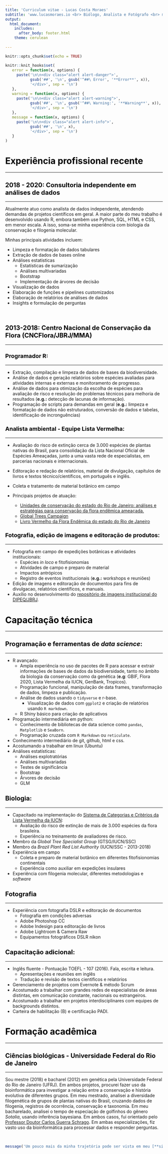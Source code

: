 ```yaml
---
title: 'Curriculum vitae - Lucas Costa Moraes'
subtitle: 'www.lucasmoraes.io <br> Biólogo, Analista e Fotógrafo <br> moraessaur@gmail.com <br>'
output: 
  html_document:
    includes:
      after_body: footer.html
    theme: cerulean
  
---
```


<style type="text/css">
body{ /* Normal  */
      text-align: justify
      font-size: 25px;
  }
td {  /* Table  */
  font-size: 8px;
}
h1.title {
  text-align: center;
  font-size: 30px;
  color: #636363;
}

h3.subtitle {
  font-size: 16px;
  text-align: center;
  color: #bfbfbf;
  text-decoration: none;
  pointer-events: none;
}
h1 { /* Header 1 */
  font-size: 28px;
  color: Black;
}
h2 { /* Header 2 */
  font-size: 20px;
  color: Black;
}
h3 { /* Header 3 */
  font-size: 18px;
  color: Black;
}
code.r{ /* Code block */
    font-size: 12px;
}
pre { /* Code block - determines code spacing between lines */
    font-size: 14px;
}
</style>

```r
knitr::opts_chunk$set(echo = TRUE)

knitr::knit_hooks$set(
   error = function(x, options) {
     paste('\n\n<div class="alert alert-danger">',
           gsub('##', '\n', gsub('^##\ Error', '**Error**', x)),
           '</div>', sep = '\n')
   },
   warning = function(x, options) {
     paste('\n\n<div class="alert alert-warning">',
           gsub('##', '\n', gsub('^##\ Warning:', '**Warning**', x)),
           '</div>', sep = '\n')
   },
   message = function(x, options) {
     paste('\n\n<div class="alert alert-info">',
           gsub('##', '\n', x),
           '</div>', sep = '\n')
   }
)
```


# **Experiência profissional recente**
***

## **2018 - 2020: Consultoria independente em análises de dados**
***

Atualmente atuo como analista de dados independente, atendendo demandas de projetos científicos em geral. A maior parte do meu trabalho é desenvolvido usando R, embora também use Python, SQL, HTML e CSS, em menor escala. A isso, soma-se minha experiência com biologia da conservação e filogenia molecular.

Minhas principais atividades incluem:

* Limpeza e formatação de dados tabulares
* Extração de dados de bases online
* Análises estatisticas
  + Estatísticas de sumarização
  + Análises multivariadas
  + Bootstrap
  + Implementação de árvores de decisão 
* Visualização de dados
* Elaboração de funções e pipelines customizados
* Elaboração de relatórios de análises de dados
* Insights e formulação de perguntas



<br>

##  **2013-2018: Centro Nacional de Conservação da Flora (CNCFlora/JBRJ/MMA)**
***

### **Programador R:**
***

* Extração, compilação e limpeza de dados de bases da biodiversidade.
* Análise de dados e geração relatórios sobre espécies avaliadas para atividades internas e externas e monitoramento de progresso.
* Análise de dados  para otimização da escolha de espécies para avaliação de risco e resolução de problemas técnicos para melhoria de resultados (**e.g.:** detecção de lacunas de informação).
* Programação de scripts para demandas em geral (**e.g.:** limpeza e formatação de dados não estruturados, conversão de dados e tabelas, identificação de incronguências)


### **Analista ambiental - Equipe Lista Vermelha:**
***

* Avaliação do risco de extinção cerca de 3.000 espécies de plantas nativas do Brasil, para consolidação da Lista Nacional Oficial de Espécies Ameaçadas, junto a uma vasta rede de especialistas, em parcerias nacionais e internacionais. 

* Editoração e redação de relatórios, material de divulgação, capítulos de livros e textos técnico/científicos, em português e inglês.

* Coleta e tratamento de material botânico em campo

* Principais projetos de atuação:
  + [Unidades de conservação do estado do Rio de Janeiro: análises e estratégias para conservação da flora endêmica ameaçada.](http://fmarj.org/projetos/documentos/unidades-de-conservacao-do-estado-do-rio-de-janeiro-analises-e-estrategias-para-conservacao-da-flora-endemica-ameacada)
  + [Global Trees Campaign](https://globaltrees.org/)
  + [Livro Vermelho da Flora Endêmica do estado do Rio de Janeiro](http://dspace.jbrj.gov.br/jspui/handle/doc/92)
<br> 

### **Fotografia, edição de imagens e editoração de produtos:**
***

* Fotografia em campo de expedições botânicas e atividades institucionais:
  + Espécies *in loco* e fitofisionomias
  + Atividades de campo e preparo de material
  + Impactos antrópicos
  + Registro de eventos institucionais (**e.g.:** workshops e reuniões)
* Edição de imagens e editoração de documentos para fins de divulgacao, relatórios científicos, e manuais.
* Auxílio no desenvolvimento do [repositório de imagens institucional do DIPEQ/JBRJ](http://dados.jbrj.gov.br/imagens/pages/user_request.php).


# **Capacitação técnica**
***

## Programação e ferramentas de *data science*:
***

* R avançado:
  + Ampla experiência no uso de pacotes de R para acessar e extrair informações de bases de dados da biodiversidade, tanto no âmbito da biologia da conservação como da genética (**e.g**: GBIF, Flora 2020, Lista Vermelha da IUCN, GenBank, Tropicos).
  + Programação funcional, manipulação de data frames, transformação de dados, limpeza e publicação.
  + Análise de dados usando o `tidyverse` e r-base.
    + Visualização de dados com `ggplot2` e criação de relatórios usando `R markdown`.
  + R Shiny básico para criação de aplicativos
* Programação intermediária em python:
  + Conhecimento de bibliotecas de data science como `pandas`, `Matplotlib` e `SeaBorn`.
  + Programação cruzada com `R Markdown` ou `reticulate`.
* Conhecimento intermediário de git, github, html e css.
* Acostumando a trabalhar em linux (Ubuntu)
* Análises estatísticas:
  + Análises explotratórias
  + Análises multivariadas
  + Testes de significância
  + Bootstrap
  + Árvores de decisão
  + GLM


## Biologia:
***


* Capacitado na implementação do [Sistema de Categorias e Critérios da Lista Vermelha da IUCN](https://www.iucnredlist.org/resources/categories-and-criteria):
  + Avaliação do risco de extinção de mais de 3.000 espécies da flora brasileira.
  + Experiência no treinamento de avaliadores de risco.
* Membro da *Global Tree Specialist Group* (GTSG/IUCN/SSC)
* Membro da *Brazil Plant Red List Authority* (IUCN/SSC - 2013-2018)
* Experiência em campo
  + Coleta e preparo de material botânico em diferentes fitofisionomias continentais
  + Experiência como auxiliar em expedições insulares
* Experiência com filogenia molecular, diferentes metodologias e *software*
<br>  


## Fotografia
***

* Experiência com fotografia DSLR e editoração de documentos
  + Fotografia em condições adversas
  + Adobe Photoshop CC
  + Adobe Indesign para editoração de livros
  + Adobe Lightroom & Camera Raw
  + Equipamentos fotográficos DSLR nikon


## Capacitação adicional:
***

* Inglês fluente - Pontuação TOEFL - 107 (2016). Fala, escrita e leitura.
  + Apresentações e reuniões em inglês
  + Tradução e revisão de textos cientificos e relatórios
* Gerenciamento de projetos com Evernote & método Scrum
* Acostumado a trabalhar com grandes redes de especialistas de áreas distintas, em comunicação constante, nacionais ou estrangeiros.
* Acostumado a trabalhar em projetos interdisciplinares com equipes de backgrounds distintos.
* Carteira de habilitação (B) e certificação PADI.

# **Formação acadêmica**
***
## **Ciências biológicas - Universidade Federal do Rio de Janeiro**
***

Sou mestre (2018) e bacharel (2012) em genética pela Universidade Federal do Rio de Janeiro (UFRJ). Em ambos projetos, procurei fazer uso da bioinformática para investigar a relação entre a conservação e história evolutiva de diferentes grupos. Em meu mestrado, analisei a diversidade filogenética de grupos de plantas nativas do Brasil, cruzando dados de filogenia, registros de ocorrência, conservação e taxonomia. Em meu bacharelado, analisei o tempo de especiação de golfinhos do gênero *Sotalia*, usando inferência bayesiana. Em ambos casos, fui orientado pelo [Professor Doutor Carlos Guerra Schrago](https://www.researchgate.net/profile/Carlos_Schrago). Em ambas especializações, fiz vasto uso da bioinformática para processar dados e responder perguntas.

<br>


```r
message('Um pouco mais da minha trajetória pode ser vista em meu [**site pessoal**](www.lucasmoraes.io), bem como meu código em meu [**GitHub**](https://github.com/moraessaur) ou [**GitPages**](https://moraessaur.github.io/flora2020_analysis/). Parte da minha fotografia está no meu [**instagram**](). Minhas publicações, cursos e outros projetos científicos podem ser conferidos em meu [**Research Gate**](https://www.researchgate.net/profile/Lucas_Moraes5?ev=hdr_xprf) ou [**Currículo Lattes**](http://lattes.cnpq.br/7618801649734385).')
```




